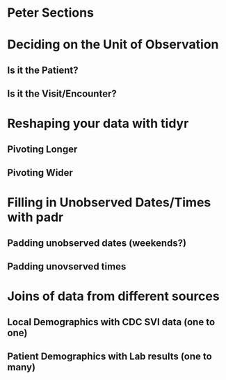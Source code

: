 # Peter Sections

# Deciding on the Unit of Observation

## Is it the Patient?

## Is it the Visit/Encounter?

# Reshaping your data with tidyr

## Pivoting Longer

## Pivoting Wider

# Filling in Unobserved Dates/Times with padr

## Padding unobserved dates (weekends?)

## Padding unovserved times

# Joins of data from different sources

## Local Demographics with CDC SVI data (one to one)

## Patient Demographics with Lab results (one to many)
